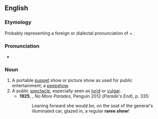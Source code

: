 ==English==
{{wikipedia}}

===Etymology===
Probably representing a foreign or dialectal pronunciation of {{m|en|rare}} + {{m|en|show}}.

===Pronunciation===
* {{a|UK}} {{IPA|/ˈɹɛːɹiʃəʊ/|lang=en}}

===Noun===
{{en-noun|head=raree show}}

# A portable [[puppet]] show or picture show as used for public entertainment; a [[peepshow]]. {{defdate|from 17th c.}}
# A public [[spectacle]], especially seen as [[lurid]] or [[vulgar]]. {{defdate|from 17th c.}}
#* '''1925''', {{w|Ford Madox Ford}}, ''No More Parades'', Penguin 2012 (''Parade's End''), p. 335:
#*: Leaning forward she would be, on the seat of the general's illuminated car, glazed in, a regular '''raree show'''!